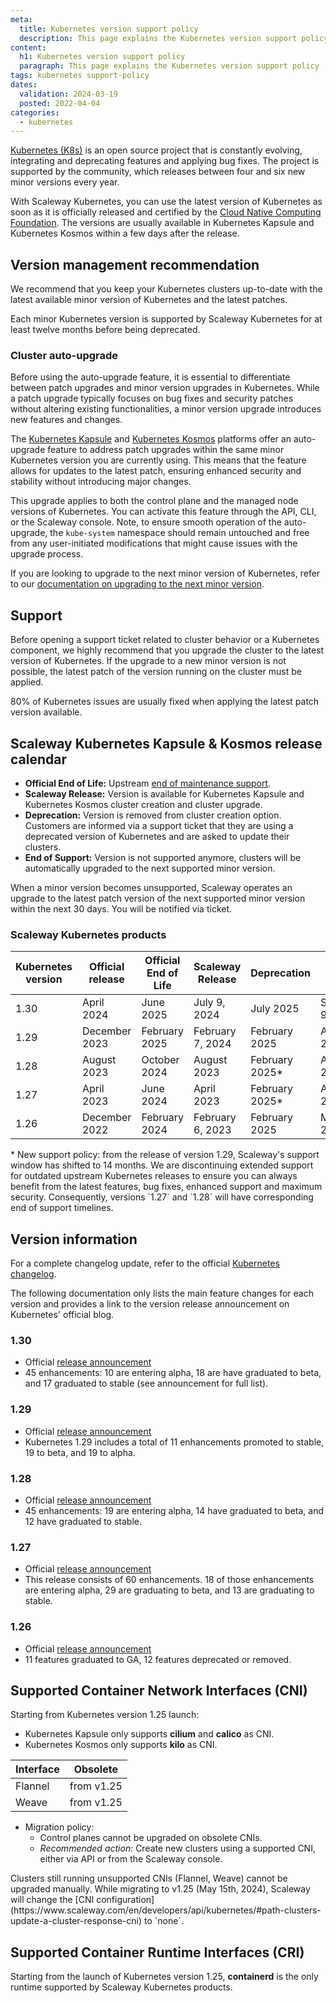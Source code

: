 ```yaml
---
meta:
  title: Kubernetes version support policy
  description: This page explains the Kubernetes version support policy
content:
  h1: Kubernetes version support policy
  paragraph: This page explains the Kubernetes version support policy
tags: kubernetes support-policy
dates:
  validation: 2024-03-19
  posted: 2022-04-04
categories:
  - kubernetes
---
```


[Kubernetes (K8s)](https://kubernetes.io) is an open source project that is constantly evolving, integrating and deprecating features and applying bug fixes. The project is supported by the community, which releases between four and six new minor versions every year.

With Scaleway Kubernetes, you can use the latest version of Kubernetes as soon as it is officially released and certified by the [Cloud Native Computing Foundation](https://www.cncf.io/). The versions are usually available in Kubernetes Kapsule and Kubernetes Kosmos within a few days after the release.

## Version management recommendation

We recommend that you keep your Kubernetes clusters up-to-date with the latest available minor version of Kubernetes and the latest patches.

<Message type="note">
  Each minor Kubernetes version is supported by Scaleway Kubernetes for at least twelve months before being deprecated.
</Message>

### Cluster auto-upgrade

Before using the auto-upgrade feature, it is essential to differentiate between patch upgrades and minor version upgrades in Kubernetes. While a patch upgrade typically focuses on bug fixes and security patches without altering existing functionalities, a minor version upgrade introduces new features and changes.

The [Kubernetes Kapsule](https://www.scaleway.com/en/kubernetes-kapsule/) and [Kubernetes Kosmos](https://www.scaleway.com/en/kubernetes-kosmos/) platforms offer an auto-upgrade feature to address patch upgrades within the same minor Kubernetes version you are currently using. This means that the feature allows for updates to the latest patch, ensuring enhanced security and stability without introducing major changes.

This upgrade applies to both the control plane and the managed node versions of Kubernetes. You can activate this feature through the API, CLI, or the Scaleway console. Note, to ensure smooth operation of the auto-upgrade, the `kube-system` namespace should remain untouched and free from any user-initiated modifications that might cause issues with the upgrade process.

If you are looking to upgrade to the next minor version of Kubernetes, refer to our [documentation on upgrading to the next minor version](/containers/kubernetes/how-to/upgrade-kubernetes-version/).

## Support

Before opening a support ticket related to cluster behavior or a Kubernetes component, we highly recommend that you upgrade the cluster to the latest version of Kubernetes. If the upgrade to a new minor version is not possible, the latest patch of the version running on the cluster must be applied.

80% of Kubernetes issues are usually fixed when applying the latest patch version available.

## Scaleway Kubernetes Kapsule & Kosmos release calendar

* **Official End of Life:** Upstream [end of maintenance support](https://endoflife.date/kubernetes).
* **Scaleway Release:** Version is available for Kubernetes Kapsule and Kubernetes Kosmos cluster creation and cluster upgrade.
* **Deprecation:** Version is removed from cluster creation option. Customers are informed via a support ticket that they are using a deprecated version of Kubernetes and are asked to update their clusters.
* **End of Support:** Version is not supported anymore, clusters will be automatically upgraded to the next supported minor version.

<Message type="note">
When a minor version becomes unsupported, Scaleway operates an upgrade to the latest patch version of the next supported minor version within the next 30 days. You will be notified via ticket.
</Message>

### Scaleway Kubernetes products

| Kubernetes version | Official release | Official End of Life | Scaleway Release             | Deprecation      | End of Support    |
|--------------------|------------------|----------------------|------------------------------|------------------|-------------------|
| 1.30               | April 2024       | June 2025            | July 9, 2024                 | July 2025        | September 9, 2025 |
| 1.29               | December 2023    | February 2025        | February 7, 2024             | February 2025    | April 7, 2025*    |
| 1.28               | August 2023      | October 2024         | August 2023                  | February 2025*   | April 7, 2025*    |
| 1.27               | April 2023       | June 2024            | April 2023                   | February 2025*   | April 7, 2025*    |
| 1.26               | December 2022    | February 2024        | February 6, 2023             | February 2025    | March 6, 2025     |

<Message type="important">
* New support policy: from the release of version 1.29, Scaleway's support window has shifted to 14 months.
We are discontinuing extended support for outdated upstream Kubernetes releases to ensure you can always benefit from the latest features, bug fixes, enhanced support and maximum security.
Consequently, versions `1.27` and  `1.28` will have corresponding end of support timelines.
</Message>

## Version information
For a complete changelog update, refer to the official [Kubernetes changelog](https://kubernetes.io/releases/).

The following documentation only lists the main feature changes for each version and provides a link to the version release announcement on Kubernetes' official blog.

### 1.30
* Official [release announcement](https://kubernetes.io/blog/2024/04/17/kubernetes-v1-30-release/)
* 45 enhancements: 10 are entering alpha, 18 are have graduated to beta, and 17 graduated to stable (see announcement for full list).

### 1.29
* Official [release announcement](https://kubernetes.io/blog/2023/12/18/kubernetes-1-29-feature-loadbalancer-ip-mode-alpha/)
* Kubernetes 1.29 includes a total of 11 enhancements promoted to stable, 19 to beta, and 19 to alpha.

### 1.28
* Official [release announcement](https://kubernetes.io/blog/2023/08/15/kubernetes-v1-28-release/)
* 45 enhancements: 19 are entering alpha, 14 have graduated to beta, and 12 have graduated to stable.

### 1.27
* Official [release announcement](https://kubernetes.io/blog/2023/04/11/kubernetes-v1-27-release/)
* This release consists of 60 enhancements. 18 of those enhancements are entering alpha, 29 are graduating to beta, and 13 are graduating to stable.

### 1.26
* Official [release announcement](https://kubernetes.io/blog/2022/12/09/kubernetes-v1-26-release/)
* 11 features graduated to GA, 12 features deprecated or removed.


## Supported Container Network Interfaces (CNI)

Starting from Kubernetes version 1.25 launch:
* Kubernetes Kapsule only supports **cilium** and **calico** as CNI.
* Kubernetes Kosmos only supports **kilo** as CNI.

| Interface |   Obsolete  |
|-----------|-------------|
| Flannel   |  from v1.25 |
| Weave     |  from v1.25 |

* Migration policy:
  * Control planes cannot be upgraded on obsolete CNIs.
  * *Recommended action:* Create new clusters using a supported CNI, either via API or from the Scaleway console.

<Message type="important">
Clusters still running unsupported CNIs (Flannel, Weave) cannot be upgraded manually. While migrating to v1.25 (May 15th, 2024), Scaleway will change the [CNI configuration](https://www.scaleway.com/en/developers/api/kubernetes/#path-clusters-update-a-cluster-response-cni) to `none`.
</Message>

## Supported Container Runtime Interfaces (CRI)

Starting from the launch of Kubernetes version 1.25, **containerd** is the only runtime supported by Scaleway Kubernetes products.
